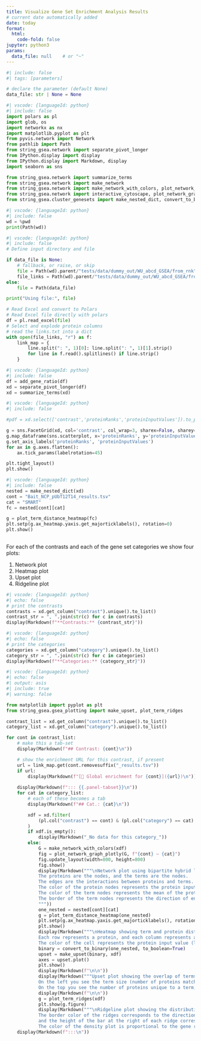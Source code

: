 ```yaml
---
title: Visualize Gene Set Enrichment Analysis Results
# current date automatically added
date: today
format:
  html:
    code-fold: false
jupyter: python3
params:
  data_file: null    # or "~"
---
```



```python
#| include: false
#| tags: [parameters]

# declare the parameter (default None)
data_file: str | None = None
```

```python
#| vscode: {languageId: python}
#| include: false
import polars as pl
import glob, os
import networkx as nx
import matplotlib.pyplot as plt
from pyvis.network import Network
from pathlib import Path
from string_gsea.network import separate_pivot_longer
from IPython.display import display
from IPython.display import Markdown, display
import seaborn as sns

from string_gsea.network import summarize_terms
from string_gsea.network import make_network
from string_gsea.network import make_network_with_colors, plot_network_graph
from string_gsea.network import interactive_cytoscape, plot_network_graph_plotly, add_gene_ratio
from string_gsea.cluster_genesets import make_nested_dict, convert_to_binary, plot_term_distance_heatmap

```

```python
#| vscode: {languageId: python}
#| include: false
wd = %pwd
print(Path(wd))
```


```python
#| vscode: {languageId: python}
#| include: false
# Define input directory and file

if data_file is None:
    # fallback, or raise, or skip
    file = Path(wd).parent/"tests/data/dummy_out/WU_abcd_GSEA/from_rnk"/"WUabcd_string_gsea_results_long.xlsx"
    file_links = Path(wd).parent/"tests/data/dummy_out/WU_abcd_GSEA/from_rnk"/"links.txt"
else:
    file = Path(data_file)

print("Using file:", file)

# Read Excel and convert to Polars
# Read Excel file directly with polars
df = pl.read_excel(file)
# Select and explode protein columns
# read the links.txt into a dict
with open(file_links, "r") as f:
    link_map = {
        line.split(": ", 1)[0]: line.split(": ", 1)[1].strip()
        for line in f.read().splitlines() if line.strip()
    }

```

```python
#| vscode: {languageId: python}
#| include: false
df = add_gene_ratio(df)
xd = separate_pivot_longer(df)
xd = summarize_terms(xd)

```



```python
#| vscode: {languageId: python}
#| include: false

#pdf = xd.select(['contrast','proteinRanks','proteinInputValues']).to_pandas()

g = sns.FacetGrid(xd, col='contrast', col_wrap=3, sharex=False, sharey=False)
g.map_dataframe(sns.scatterplot, x='proteinRanks', y='proteinInputValues')
g.set_axis_labels('proteinRanks', 'proteinInputValues')
for ax in g.axes.flatten():
    ax.tick_params(labelrotation=45)

plt.tight_layout()
plt.show()
```



```python
#| vscode: {languageId: python}
#| include: false
nested = make_nested_dict(xd)
cont = "Bait_NCP_pUbT12T14_results.tsv"
cat = "SMART"
fc = nested[cont][cat]

g = plot_term_distance_heatmap(fc)
plt.setp(g.ax_heatmap.yaxis.get_majorticklabels(), rotation=0)
plt.show()
            
```


For each of the contrasts and each of the gene set categories we show four plots:

1. Network plot
2. Heatmap plot
3. Upset plot
4. Ridgeline plot

```python
#| vscode: {languageId: python}
#| echo: false
# print the contrasts
contrasts = xd.get_column("contrast").unique().to_list()
contrast_str = ", ".join(str(c) for c in contrasts)
display(Markdown(f"**Contrasts:** {contrast_str}"))
```
```python
#| vscode: {languageId: python}
#| echo: false
# print the categories
categories = xd.get_column("category").unique().to_list()
category_str = ", ".join(str(c) for c in categories)
display(Markdown(f"**Categories:** {category_str}"))
```









```python
#| vscode: {languageId: python}
#| echo: false
#| output: asis
#| include: true
#| warning: false

from matplotlib import pyplot as plt
from string_gsea.gsea_plotting import make_upset, plot_term_ridges

contrast_list = xd.get_column("contrast").unique().to_list()
category_list = xd.get_column("category").unique().to_list()

for cont in contrast_list:
    # make this a tab‐set
    display(Markdown(f"## Contrast: {cont}\n"))

    # show the enrichment URL for this contrast, if present
    url = link_map.get(cont.removesuffix("_results.tsv"))
    if url:
        display(Markdown(f"[🔗 Global enrichment for {cont}]({url})\n"))
    
    display(Markdown(f"::: {{.panel-tabset}}\n"))
    for cat in category_list:
        # each of these becomes a tab
        display(Markdown(f"## Cat.: {cat}\n"))

        xdf = xd.filter(
            (pl.col("contrast") == cont) & (pl.col("category") == cat)
        )
        if xdf.is_empty():
            display(Markdown("_No data for this category_"))
        else:
            G = make_network_with_colors(xdf)
            fig = plot_network_graph_plotly(G, f"{cont} – {cat}")
            fig.update_layout(width=800, height=800)
            fig.show()
            display(Markdown("""\nNetwork plot using bipartite hybrid layout.
            The proteins are the nodes, and the terms are the nodes.
            The edges are the interactions between proteins and terms.
            The color of the protein nodes represents the protein input value (log2FC, t-statistic, etc.). 
            The color of the term nodes represents the mean of the protein input values of the proteins in the term.
            The border of the term nodes represents the direction of enrichment (blue - bottom, yellow - top, green - both ends).\n
            """))
            one_nested = nested[cont][cat]
            g = plot_term_distance_heatmap(one_nested)
            plt.setp(g.ax_heatmap.yaxis.get_majorticklabels(), rotation=0)
            plt.show()
            display(Markdown("""\nHeatmap showing term and protein distances, using Jaccard index.
            Each row represents a protein, and each column represents a term.
            The color of the cell represents the protein input value (log2FC, t-statistic, etc.).\n"""))
            binary = convert_to_binary(one_nested, to_boolean=True)
            upset = make_upset(binary, xdf)
            axes = upset.plot()
            plt.show()
            display(Markdown(f"\n\n"))
            display(Markdown("""Upset plot showing the overlap of terms and proteins.
            On the left you see the term size (number of proteins matching the term).
            On the top you see the number of proteins unique to a term, or a combination of terms."""))
            display(Markdown(f"\n\n"))
            g = plot_term_ridges(xdf)
            plt.show(g.figure)
            display(Markdown("""\nRidgeline plot showing the distribution of protein input values (log2FC, t-statistic, etc.) for each term.
            The border color of the ridges corresponds to the direction of enrichment,
            and the height of the bar at the right of each ridge corresponds to the -log10(FDR) (higher is better).
            The color of the density plot is proportional to the gene ratio (number of proteins matching the term divided by the total number of proteins in the term).\n"""))
    display(Markdown(f":::\n"))
```


